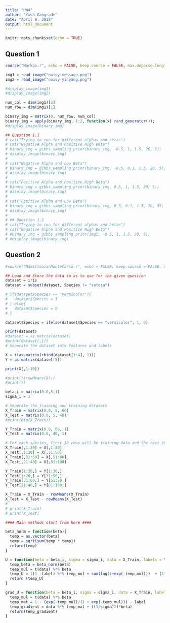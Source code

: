 ```yaml
---
title: "HW4"
author: "Yash Gangrade"
date: "April 8, 2018"
output: html_document
---
```


```r
knitr::opts_chunk$set(echo = TRUE)
```
## Question 1

```r
source("Markov.r", echo = FALSE, keep.source = FALSE, max.deparse.length=10000)

img1 = read_image("noisy-message.png")
img2 = read_image("noisy-yinyang.png")

#display_image(img1)
#display_image(img2)

num_col = dim(img1)[2]
num_row = dim(img1)[1]

binary_img = matrix(0, num_row, num_col)
binary_img = apply(binary_img, 1:2, function(x) rand_generator());
#display_image(binary_img)

## Question 1.1
# cat("Trying to run for different alphas and betas")
# cat("Negative Alpha and Positive High Beta")
# binary_img = gibbs_sampling_prior(binary_img, -0.5, 1, 1.5, 20, 5);
# display_image(binary_img)
# 
# cat("Negative Alpha and Low Beta")
# binary_img = gibbs_sampling_prior(binary_img, -0.5, 0.1, 1.5, 20, 5);
# display_image(binary_img)
# 
# cat("Positive Alpha and Positive High Beta")
# binary_img = gibbs_sampling_prior(binary_img, 0.5, 1, 1.5, 20, 5);
# display_image(binary_img)
# 
# cat("Positive Alpha and Low Beta")
# binary_img = gibbs_sampling_prior(binary_img, 0.5, 0.1, 1.5, 20, 5);
# display_image(binary_img)
# 
# ## Question 1.2
# cat("Trying to run for different alphas and betas")
# cat("Negative Alpha and Positive High Beta")
# #binary_img = gibbs_sampling_prior(img1, -0.5, 1, 1.5, 20, 5);
# #display_image(binary_img)

```

## Question 2 

```r
#source("HamiltonianMonteCarlo.r", echo = FALSE, keep.source = FALSE, max.deparse.length=10000)

## Load and Store the data so as to use for the given question
dataset = iris
dataset = subset(dataset, Species != "setosa")

# if(dataset$Species == "versicolor"){
#   dataset$Species = 1
# } else{
#   dataset$Species = 0
# }

dataset$Species = ifelse(dataset$Species == "versicolor", 1, 0)

print(dataset)
#dataset = as.matrix(dataset)
#print(dataset[,1])
# Seperate the dataset into features and labels

X = t(as.matrix(cbind(dataset[1:4], 1)))
Y = as.matrix(dataset[5])

print(X[,1:30])

#print(t(rowMeans(X)))
#print(Y)

beta_i = matrix(0.0,5,1)
sigma_i = 1

# Seperate the training and training datasets 
X_Train = matrix(0.0, 5, 60)
X_Test = matrix(0.0, 5, 40)
#print(dim(X_Train))

Y_Train = matrix(0.0, 60, 1)
Y_Test = matrix(0.0, 40, 1)

# For each species, first 30 rows will be training data and the rest 20 will be testing data
X_Train[,1:30] = X[,1:30]
X_Test[,1:20] = X[,31:50]
X_Train[,31:60] = X[,51:80]
X_Test[,21:40] = X[,81:100]

Y_Train[1:30,] = Y[1:30,]
Y_Test[1:20,] = Y[31:50,]
Y_Train[31:60,] = Y[51:80,]
Y_Test[21:40,] = Y[81:100,]

X_Train = X_Train - rowMeans(X_Train)
X_Test = X_Test - rowMeans(X_Test)
# 
# print(X_Train)
# print(X_Test)

#### Main methods start from here ####

beta_norm = function(beta){
  temp = as.vector(beta)
  temp = sqrt(sum(temp * temp))
  return(temp)
}

U = function(beta = beta_i, sigma = sigma_i, data = X_Train, labels = Y_Train){
  temp_beta = beta_norm(beta)
  temp_mul = t(data) %*% beta
  temp_U = t(1 -label) %*% temp_mul + sum(log(1+exp(-temp_mul)))  + (1 / 2 * sigma^2) * temp_beta^2
  return (temp_U)
}

grad_U = function(beta = beta_i, sigma = sigma_i, data = X_Train, labels = Y_Train){
  temp_mul = t(data) %*% beta
  temp_mat = 1 - (exp(-temp_mul)/(1 + exp(-temp_mul))) - label
  temp_gradient = data %*% temp_mat + ((1/sigma^2)*beta)
  return(temp_gradient)
}

```



